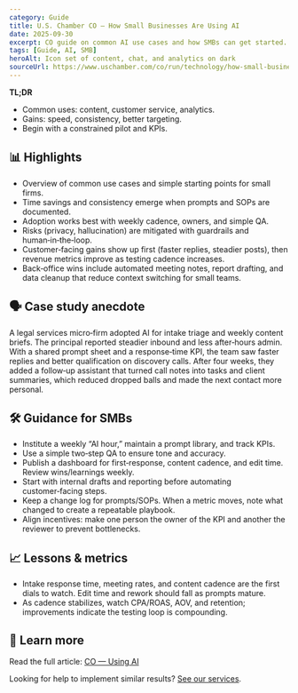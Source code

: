 ```yaml
---
category: Guide
title: U.S. Chamber CO — How Small Businesses Are Using AI
date: 2025-09-30
excerpt: CO guide on common AI use cases and how SMBs can get started.
tags: [Guide, AI, SMB]
heroAlt: Icon set of content, chat, and analytics on dark
sourceUrl: https://www.uschamber.com/co/run/technology/how-small-businesses-are-using-ai
---
```


**TL;DR**

- Common uses: content, customer service, analytics.
- Gains: speed, consistency, better targeting.
- Begin with a constrained pilot and KPIs.

## 📊 Highlights

- Overview of common use cases and simple starting points for small firms.
- Time savings and consistency emerge when prompts and SOPs are documented.
- Adoption works best with weekly cadence, owners, and simple QA.
- Risks (privacy, hallucination) are mitigated with guardrails and human‑in‑the‑loop.
- Customer‑facing gains show up first (faster replies, steadier posts), then revenue metrics improve as testing cadence increases.
- Back‑office wins include automated meeting notes, report drafting, and data cleanup that reduce context switching for small teams.

## 🗣 Case study anecdote

A legal services micro‑firm adopted AI for intake triage and weekly content briefs. The principal reported steadier inbound and less after‑hours admin. With a shared prompt sheet and a response‑time KPI, the team saw faster replies and better qualification on discovery calls. After four weeks, they added a follow‑up assistant that turned call notes into tasks and client summaries, which reduced dropped balls and made the next contact more personal.

## 🛠 Guidance for SMBs

- Institute a weekly “AI hour,” maintain a prompt library, and track KPIs.
- Use a simple two‑step QA to ensure tone and accuracy.
- Publish a dashboard for first‑response, content cadence, and edit time. Review wins/learnings weekly.
- Start with internal drafts and reporting before automating customer‑facing steps.
- Keep a change log for prompts/SOPs. When a metric moves, note what changed to create a repeatable playbook.
- Align incentives: make one person the owner of the KPI and another the reviewer to prevent bottlenecks.

## 📈 Lessons & metrics

- Intake response time, meeting rates, and content cadence are the first dials to watch. Edit time and rework should fall as prompts mature.
- As cadence stabilizes, watch CPA/ROAS, AOV, and retention; improvements indicate the testing loop is compounding.

## 🔗 Learn more

Read the full article: <a href="https://www.uschamber.com/co/run/technology/how-small-businesses-are-using-ai" target="_blank" rel="noopener noreferrer">CO — Using AI</a>

Looking for help to implement similar results? <a href="/services">See our services</a>.
